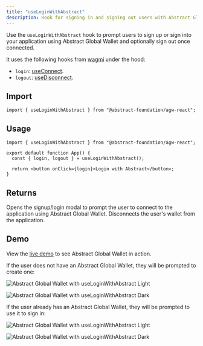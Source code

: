 ```yaml
---
title: "useLoginWithAbstract"
description: Hook for signing in and signing out users with Abstract Global Wallet.
---
```


Use the `useLoginWithAbstract` hook to prompt users to sign up or sign into your application using Abstract Global Wallet
and optionally sign out once connected.

It uses the following hooks from [wagmi](https://wagmi.sh/) under the hood:

- `login`: [useConnect](https://wagmi.sh/react/api/hooks/useConnect).
- `logout`: [useDisconnect](https://wagmi.sh/react/api/hooks/useDisconnect).

## Import

```tsx
import { useLoginWithAbstract } from "@abstract-foundation/agw-react";
```

## Usage

```tsx
import { useLoginWithAbstract } from "@abstract-foundation/agw-react";

export default function App() {
  const { login, logout } = useLoginWithAbstract();

  return <button onClick={login}>Login with Abstract</button>;
}
```

## Returns

<ResponseField name="login" type="function">
  Opens the signup/login modal to prompt the user to connect to the application
  using Abstract Global Wallet.
</ResponseField>

<ResponseField name="logout" type="function">
  Disconnects the user's wallet from the application.
</ResponseField>

## Demo

View the [live demo](https://sdk.demos.abs.xyz) to see Abstract Global Wallet in action.

If the user does not have an Abstract Global Wallet, they will be prompted to create one:

<img
  className="block dark:hidden"
  src="/images/agw-signup-2.gif"
  alt="Abstract Global Wallet with useLoginWithAbstract Light"
/>

<img
  className="hidden dark:block"
  src="/images/agw-signup-2.gif"
  alt="Abstract Global Wallet with useLoginWithAbstract Dark"
/>

If the user already has an Abstract Global Wallet, they will be prompted to use it to sign in:

<img
  className="block dark:hidden"
  src="/images/agw-signin.gif"
  alt="Abstract Global Wallet with useLoginWithAbstract Light"
/>

<img
  className="hidden dark:block"
  src="/images/agw-signin.gif"
  alt="Abstract Global Wallet with useLoginWithAbstract Dark"
/>
